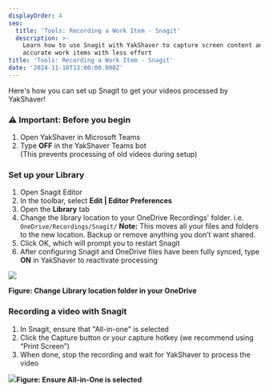 ```yaml
---
displayOrder: 4
seo:
  title: 'Tools: Recording a Work Item - Snagit'
  description: >-
    Learn how to use Snagit with YakShaver to capture screen content and create
    accurate work items with less effort
title: 'Tools: Recording a Work Item - Snagit'
date: '2024-11-18T13:00:00.000Z'
---
```


Here's how you can set up Snagit to get your videos processed by YakShaver!

### ⚠️ Important: Before you begin

1. Open YakShaver in Microsoft Teams
2. Type **OFF** in the YakShaver Teams bot\
   (This prevents processing of old videos during setup)

### Set up your Library

1. Open Snagit Editor
2. In the toolbar, select **Edit | Editor Preferences**
3. Open the **Library** tab
4. Change the library location to your OneDrive Recordings' folder. i.e. `OneDrive/Recordings/Snagit/`
   **Note:** This moves all your files and folders to the new location. Backup or remove anything you don’t want shared.
5. Click OK, which will prompt you to restart Snagit
6. After configuring Snagit and OneDrive files have been fully synced, type **ON** in YakShaver to reactivate processing

![](/snagit-tutorial.jpg)

**Figure: Change Library location folder in your OneDrive**

### Recording a video with Snagit

1. In Snagit, ensure that "All-in-one" is selected
2. Click the Capture button or your capture hotkey (we recommend using “Print Screen”)
3. When done, stop the recording and wait for YakShaver to process the video

![](/YakShaver/All-in-One.png)**Figure: Ensure All-in-One is selected**

